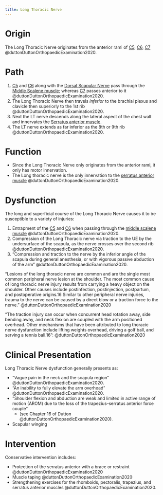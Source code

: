 ```yaml
---
title: Long Thoracic Nerve
---
```



# Origin

The Long Thoracic Nerve originates from the anterior rami of [C5]({{< var ref-nerve-root.c5 >}}), [C6]({{< var ref-nerve-root.c6 >}}), [C7]({{< var ref-nerve-root.c7 >}}) @duttonDuttonOrthopaedicExamination2020.

# Path

1. [C5]({{< var ref-nerve-root.c5 >}}) and [C6]({{< var ref-nerve-root.c6 >}}) along with the [Dorsal Scapular Nerve]({{< var ref-dorsal-scapular-nerve.path >}}) pass through the [Middle Scalene muscle]({{< var ref-middle-scalene.path >}}); whereas [C7]({{< var ref-nerve-root.c7 >}}) passes anterior to it @duttonDuttonOrthopaedicExamination2020. 
1. The Long Thoracic Nerve then travels *inferior* to the brachial plexus and clavicle then superiorly to the 1st rib @duttonDuttonOrthopaedicExamination2020.
1. Next the LT nerve descends along the lateral aspect of the chest wall and innervates the [Serratus anterior muscle]({{< var ref-serratus-anterior.path >}}).
1. The LT nerve extends as far inferior as the 8th or 9th rib @duttonDuttonOrthopaedicExamination2020.



# Function

- Since the Long Thoracic Nerve only originates from the anterior rami, it only has motor innervation.
- The Long thoracic nerve is the only innervation to the [serratus anterior muscle]({{< var ref-serratus-anterior.path >}}) @duttonDuttonOrthopaedicExamination2020.

# Dysfunction

The long and superficial course of the Long Thoracic Nerve causes it to be susceptible to a variety of injuries:

1. Entrapment of the [C5]({{< var ref-nerve-root.c5 >}}) and [C6]({{< var ref-nerve-root.c6 >}}) when passing through the [middle scalene muscle]({{< var ref-middle-scalene.path >}}) @duttonDuttonOrthopaedicExamination2020.
1. Compression of the Long Thoracic nerve via traction to the UE by the undersurface of the scapula, as the nerve crosses over the second rib @duttonDuttonOrthopaedicExamination2020. 
1. "Compression and traction to the nerve by the inferior angle of the scapula during general anesthesia, or with vigorous passive abduction of the arm" @duttonDuttonOrthopaedicExamination2020.  


"Lesions of the long thoracic nerve are common and are the single most common peripheral nerve lesion at the shoulder. The most common cause of long thoracic nerve injury results from carrying a heavy object on the shoulder. Other causes include postinfection, postinjection, postpartum, and postoperative origins.16 Similar to other peripheral nerve injuries, trauma to the nerve can be caused by a direct blow or a traction force to the nerve." @duttonDuttonOrthopaedicExamination2020 

"The traction injury can occur when concurrent head rotation away, side bending away, and neck flexion are coupled with the arm positioned overhead. Other mechanisms that have been attributed to long thoracic nerve dysfunction include lifting weights overhead, driving a golf ball, and serving a tennis ball.16 ": @duttonDuttonOrthopaedicExamination2020

# Clinical Presentation

Long Thoracic Nerve dysfunction generally presents as:

- "Vague pain in the neck and the scapula region" @duttonDuttonOrthopaedicExamination2020.
- "An inability to fully elevate the arm overhead" @duttonDuttonOrthopaedicExamination2020.
- "Shoulder flexion and abduction are weak and limited in active range of motion (AROM) due to the loss of the trapezius–serratus anterior force couple"
    - (see Chapter 16 of Dutton @duttonDuttonOrthopaedicExamination2020).
- Scapular winging 

# Intervention

Conservative intervention includes:

- Protection of the serratus anterior with a brace or restraint @duttonDuttonOrthopaedicExamination2020
- Muscle taping @duttonDuttonOrthopaedicExamination2020
- Strengthening exercises for the rhomboids, pectoralis, trapezius, and serratus anterior muscles @duttonDuttonOrthopaedicExamination2020.